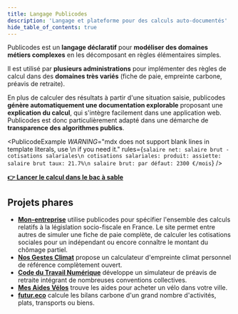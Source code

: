 ```yaml
---
title: Langage Publicodes
description: 'Langage et plateforme pour des calculs auto-documentés'
hide_table_of_contents: true
---
```



<HomepageHeader />
<main className={styles.main}>

Publicodes est un **langage déclaratif** pour **modéliser des domaines métiers complexes** en les décomposant en règles élémentaires simples.

Il est utilisé par **plusieurs administrations** pour implémenter des règles de calcul dans des **domaines très variés** (fiche de paie, empreinte carbone, préavis de retraite).

En plus de calculer des résultats à partir d'une situation saisie, publicodes **génère automatiquement une documentation explorable** proposant une **explication du calcul**, qui s'intègre facilement dans une application web. Publicodes est donc particulièrement adapté dans une démarche de **transparence des algorithmes publics**.

<PublicodeExample
	_WARNING_="mdx does not support blank lines in template literals, use \n if you need it."
	rules={`
salaire net: salaire brut - cotisations salariales\n
cotisations salariales:
  produit:
    assiette: salaire brut
    taux: 21.7%\n
salaire brut:
  par défaut: 2300 €/mois
`}
/>

[**👉 Lancer le calcul dans le bac à sable**](http://localhost:3000/studio?code=%0Asalaire+net%3A+salaire+brut+-+cotisations+salariales%0A%0Acotisations+salariales%3A%0A++produit%3A%0A++++assiette%3A+salaire+brut%0A++++taux%3A+21.7%25%0A%0Asalaire+brut%3A%0A++par+d%C3%A9faut%3A+2300+%E2%82%AC%2Fmois)

## Projets phares

- **[Mon-entreprise](https://mon-entreprise.urssaf.fr/simulateurs)** utilise
  publicodes pour spécifier l'ensemble des calculs relatifs à la législation
  socio-fiscale en France. Le site permet entre autres de simuler une fiche de
  paie complète, de calculer les cotisations sociales pour un indépendant ou
  encore connaître le montant du chômage partiel.
- **[Nos Gestes Climat](https://ecolab.ademe.fr/apps/climat)** propose un
  calculateur d'empreinte climat personnel de référence complètement ouvert.
- **[Code du Travail Numérique](https://code.travail.gouv.fr/outils/preavis-retraite)**
  développe un simulateur de préavis de retraite intégrant de nombreuses
  conventions collectives.
- **[Mes Aides Vélos](https://mesaidesvelo.fr)** trouve les aides pour acheter
  un vélo dans votre ville.
- **[futur.eco](https://futur.eco/)** calcule les bilans carbone d'un grand
  nombre d'activités, plats, transports ou biens.

</main>
